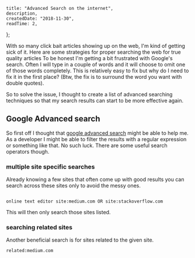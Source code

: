 

    title: "Advanced Search on the internet",
    description,
    createdDate: "2018-11-30",
    readTime: 2,
};


With so many click bait articles showing up on the web, I'm kind of getting sick of it. Here are some strategies for proper searching the web for true quality articles
To be honest I'm getting a bit frustrated with Google's search. Often I will type in a couple of words and it will choose to omit one of those words completely. This is relatively easy to fix but why do I need to fix it in the first place? (Btw, the fix is to surround the word you want with double quotes).

So to solve the issue, I thought to create a list of advanced searching techniques so that my search results can start to be more effective again.

## Google Advanced search

So first off I thought that [google advanced search](https://support.google.com/websearch/answer/2466433?visit_id=636791798507931051-3928064446&p=adv_operators&hl=en&rd=1) might be able to help me. As a developer I might be able to filter the results with a regular expression or something like that. No such luck. There are some useful search operators though.

### multiple site specific searches

Already knowing a few sites that often come up with good results you can search across these sites only to avoid the messy ones.

```

online text editor site:medium.com OR site:stackoverflow.com
```

This will then only search those sites listed.

### searching related sites

Another beneficial search is for sites related to the given site.

```
related:medium.com
```
